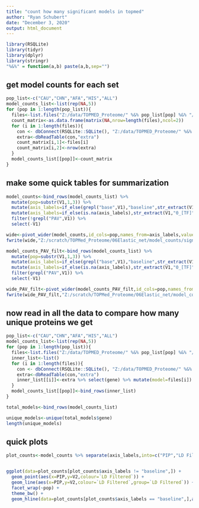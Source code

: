 ---
title: "count how many significant models in topmed"
author: "Ryan Schubert"
date: "December 3, 2020"
output: html_document
---

```{r setup, include=FALSE}
library(RSQLite)
library(tidyr)
library(dplyr)
library(stringr)
"%&%" = function(a,b) paste(a,b,sep="")
```

## get model counts for each set

```{r cars}
pop_list<-c("CAU","CHN","AFA","HIS","ALL")
model_counts_list<-list(rep(NA,5))
for (pop in 1:length(pop_list)){
  files<-list.files("Z:/data/TOPMED_Proteome/" %&% pop_list[pop] %&% "/PCAIR_modeling/06Elastic_net/dbs_out/",pattern="rho0.1_zpval0.05.db")
  count_matrix<-as.data.frame(matrix(NA,nrow=length(files),ncol=2))
  for (i in 1:length(files)){
    con <- dbConnect(RSQLite::SQLite(), "Z:/data/TOPMED_Proteome/" %&% pop_list[pop] %&% "/PCAIR_modeling/06Elastic_net/dbs_out/" %&% files[i])
    extra<-dbReadTable(con,"extra")
    count_matrix[i,1]<-files[i]
    count_matrix[i,2]<-nrow(extra)
  }
  model_counts_list[[pop]]<-count_matrix
}

```

## make some quick tables for summarization


```{r pressure, echo=FALSE}

model_counts<-bind_rows(model_counts_list) %>%
  mutate(pop=substr(V1,1,3)) %>%
  mutate(axis_labels=if_else(grepl("base",V1),"baseline",str_extract(V1,"0\\.?[01]+_[TF]"))) %>%
  mutate(axis_labels=if_else(is.na(axis_labels),str_extract(V1,"0_[TF]"),axis_labels)) %>% 
  filter(!grepl("PAV",V1)) %>%
  select(-V1)

wide<-pivot_wider(model_counts,id_cols=pop,names_from=axis_labels,values_from=V2)
fwrite(wide,"Z:/scratch/TOPMed_Proteome/06Elastic_net/model_counts/signif_model_counts_unfiltered_for_PAV.txt",col.names=T,row.names=F,sep='\t',quote = F)

model_counts_PAV_filt<-bind_rows(model_counts_list) %>%
  mutate(pop=substr(V1,1,3)) %>%
  mutate(axis_labels=if_else(grepl("base",V1),"baseline",str_extract(V1,"0\\.?[01]+_[TF]"))) %>%
  mutate(axis_labels=if_else(is.na(axis_labels),str_extract(V1,"0_[TF]"),axis_labels)) %>% 
  filter(grepl("PAV",V1)) %>%
  select(-V1)

wide_PAV_filt<-pivot_wider(model_counts_PAV_filt,id_cols=pop,names_from=axis_labels,values_from=V2)
fwrite(wide_PAV_filt,"Z:/scratch/TOPMed_Proteome/06Elastic_net/model_counts/signif_model_counts_filtered_for_PAV.txt",col.names=T,row.names=F,sep='\t',quote = F)
```

## now read in all the data to compare how many unique proteins we get

```{r}

pop_list<-c("CAU","CHN","AFA","HIS","ALL")
model_counts_list<-list(rep(NA,5))
for (pop in 1:length(pop_list)){
  files<-list.files("Z:/data/TOPMED_Proteome/" %&% pop_list[pop] %&% "/PCAIR_modeling/06Elastic_net/dbs_out/",pattern="rho0.1_zpval0.05.db")
  inner_list<-list()
  for (i in 1:length(files)){
    con <- dbConnect(RSQLite::SQLite(), "Z:/data/TOPMED_Proteome/" %&% pop_list[pop] %&% "/PCAIR_modeling/06Elastic_net/dbs_out/" %&% files[i])
    extra<-dbReadTable(con,"extra")
    inner_list[[i]]<-extra %>% select(gene) %>% mutate(model=files[i])
  }
  model_counts_list[[pop]]<-bind_rows(inner_list)
}

total_models<-bind_rows(model_counts_list)
```

```{r}
unique_models<-unique(total_models$gene)
length(unique_models)
```

## quick plots

```{r}
plot_counts<-model_counts %>% separate(axis_labels,into=c("PIP","LD Filtered"),remove=F,sep="_")


ggplot(data=plot_counts[plot_counts$axis_labels != "baseline",]) +
  geom_point(aes(x=PIP,y=V2,colour=`LD Filtered`)) + 
  geom_line(aes(x=PIP,y=V2,colour=`LD Filtered`,group=`LD Filtered`)) +
  facet_wrap(~pop) +
  theme_bw() +
  geom_hline(data=plot_counts[plot_counts$axis_labels == "baseline",],aes(yintercept = V2))
```